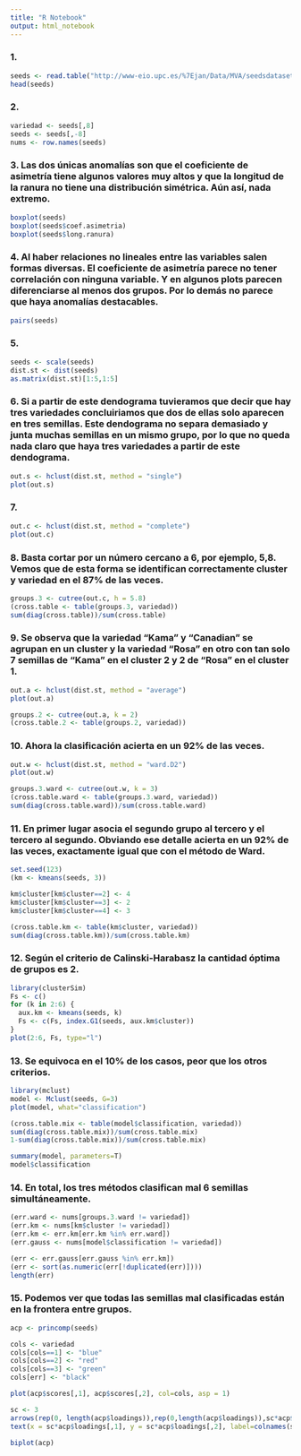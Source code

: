 ```yaml
---
title: "R Notebook"
output: html_notebook
---
```


### 1.

```r
seeds <- read.table("http://www-eio.upc.es/%7Ejan/Data/MVA/seedsdataset.dat", col.names = c("Area", "Perimeter", "Compacidad", "longitud", "ancho", "coef.asimetria", "long.ranura", "variedad"))
head(seeds)
```

### 2.

```r
variedad <- seeds[,8]
seeds <- seeds[,-8]
nums <- row.names(seeds)
```

### 3. Las dos únicas anomalías son que el coeficiente de asimetría tiene algunos valores muy altos y que la longitud de la ranura no tiene una distribución simétrica. Aún así, nada extremo. 

```r
boxplot(seeds)
boxplot(seeds$coef.asimetria)
boxplot(seeds$long.ranura)
```

### 4. Al haber relaciones no lineales entre las variables salen formas diversas. El coeficiente de asimetría parece no tener correlación con ninguna variable. Y en algunos plots parecen diferenciarse al menos dos grupos. Por lo demás no parece que haya anomalías destacables.

```r
pairs(seeds)
```

### 5.

```r
seeds <- scale(seeds)
dist.st <- dist(seeds)
as.matrix(dist.st)[1:5,1:5]
```

### 6. Si a partir de este dendograma tuvieramos que decir que hay tres variedades concluiriamos que dos de ellas solo aparecen en tres semillas. Este dendograma no separa demasiado y junta muchas semillas en un mismo grupo, por lo que no queda nada claro que haya tres variedades a partir de este dendograma.

```r
out.s <- hclust(dist.st, method = "single")
plot(out.s)
```

### 7.

```r
out.c <- hclust(dist.st, method = "complete")
plot(out.c)
```

### 8. Basta cortar por un número cercano a 6, por ejemplo, 5,8. Vemos que de esta forma se identifican correctamente cluster y variedad en el 87% de las veces.

```r
groups.3 <- cutree(out.c, h = 5.8)
(cross.table <- table(groups.3, variedad))
sum(diag(cross.table))/sum(cross.table)
```

### 9. Se observa que la variedad "Kama" y "Canadian" se agrupan en un cluster y la variedad "Rosa" en otro con tan solo 7 semillas de "Kama" en el cluster 2 y 2 de "Rosa" en el cluster 1.

```r
out.a <- hclust(dist.st, method = "average")
plot(out.a)

groups.2 <- cutree(out.a, k = 2)
(cross.table.2 <- table(groups.2, variedad))
```

### 10. Ahora la clasificación acierta en un 92% de las veces.

```r
out.w <- hclust(dist.st, method = "ward.D2")
plot(out.w)

groups.3.ward <- cutree(out.w, k = 3)
(cross.table.ward <- table(groups.3.ward, variedad))
sum(diag(cross.table.ward))/sum(cross.table.ward)
```

### 11. En primer lugar asocia el segundo grupo al tercero y el tercero al segundo. Obviando ese detalle acierta en un 92% de las veces, exactamente igual que con el método de Ward.

```r
set.seed(123)
(km <- kmeans(seeds, 3))

km$cluster[km$cluster==2] <- 4
km$cluster[km$cluster==3] <- 2
km$cluster[km$cluster==4] <- 3

(cross.table.km <- table(km$cluster, variedad))
sum(diag(cross.table.km))/sum(cross.table.km)
```

### 12. Según el criterio de Calinski-Harabasz la cantidad óptima de grupos es 2.

```r
library(clusterSim)
Fs <- c()
for (k in 2:6) {
  aux.km <- kmeans(seeds, k)
  Fs <- c(Fs, index.G1(seeds, aux.km$cluster))
}
plot(2:6, Fs, type="l")
```

### 13. Se equivoca en el 10% de los casos, peor que los otros criterios.

```r
library(mclust)
model <- Mclust(seeds, G=3)
plot(model, what="classification")

(cross.table.mix <- table(model$classification, variedad))
sum(diag(cross.table.mix))/sum(cross.table.mix)
1-sum(diag(cross.table.mix))/sum(cross.table.mix)
```
```r
summary(model, parameters=T)
model$classification
```

### 14. En total, los tres métodos clasifican mal 6 semillas simultáneamente.

```r
(err.ward <- nums[groups.3.ward != variedad])
(err.km <- nums[km$cluster != variedad])
(err.km <- err.km[err.km %in% err.ward])
(err.gauss <- nums[model$classification != variedad])

(err <- err.gauss[err.gauss %in% err.km])
(err <- sort(as.numeric(err[!duplicated(err)])))
length(err)
```

### 15. Podemos ver que todas las semillas mal clasificadas están en la frontera entre grupos.

```r
acp <- princomp(seeds)

cols <- variedad
cols[cols==1] <- "blue"
cols[cols==2] <- "red"
cols[cols==3] <- "green"
cols[err] <- "black"

plot(acp$scores[,1], acp$scores[,2], col=cols, asp = 1)

sc <- 3
arrows(rep(0, length(acp$loadings)),rep(0,length(acp$loadings)),sc*acp$loadings[,1], sc*acp$loadings[,2], length=0.1, angle=10)
text(x = sc*acp$loadings[,1], y = sc*acp$loadings[,2], label=colnames(seeds))
```



```r
biplot(acp)
```











